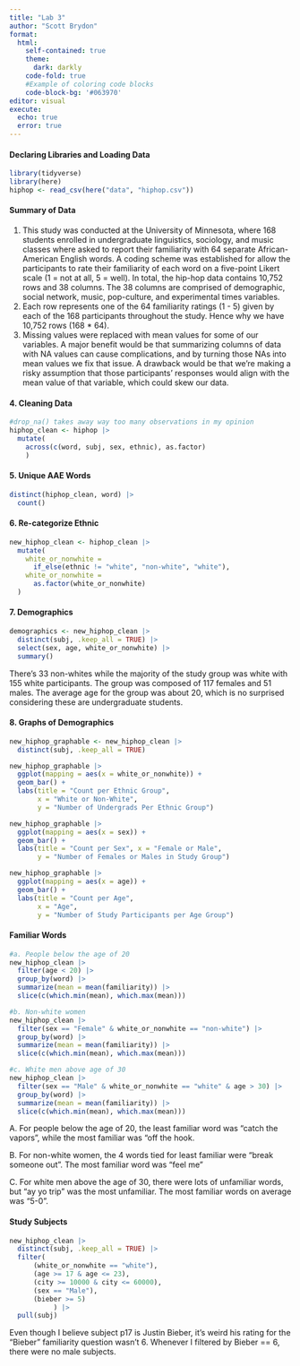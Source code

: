 ```yaml
---
title: "Lab 3"
author: "Scott Brydon"
format: 
  html:
    self-contained: true
    theme:
      dark: darkly
    code-fold: true
    #Example of coloring code blocks
    code-block-bg: '#063970'
editor: visual
execute:
  echo: true
  error: true
---
```


#### Declaring Libraries and Loading Data

```r
library(tidyverse)
library(here)
hiphop <- read_csv(here("data", "hiphop.csv"))
```

#### Summary of Data

1.  This study was conducted at the University of Minnesota, where 168 students enrolled in undergraduate linguistics, sociology, and music classes where asked to report their familiarity with 64 separate African-American English words. A coding scheme was established for allow the participants to rate their familiarity of each word on a five-point Likert scale (1 = not at all, 5 = well). In total, the hip-hop data contains 10,752 rows and 38 columns. The 38 columns are comprised of demographic, social network, music, pop-culture, and experimental times variables.
2.  Each row represents one of the 64 familiarity ratings (1 - 5) given by each of the 168 participants throughout the study. Hence why we have 10,752 rows (168 \* 64).
3.  Missing values were replaced with mean values for some of our variables. A major benefit would be that summarizing columns of data with NA values can cause complications, and by turning those NAs into mean values we fix that issue. A drawback would be that we're making a risky assumption that those participants' responses would align with the mean value of that variable, which could skew our data.

#### 4. Cleaning Data

```r
#drop_na() takes away way too many observations in my opinion
hiphop_clean <- hiphop |> 
  mutate(
    across(c(word, subj, sex, ethnic), as.factor)
    )
```

#### 5. Unique AAE Words

```r
distinct(hiphop_clean, word) |> 
  count()
```

#### 6. Re-categorize Ethnic

```r
new_hiphop_clean <- hiphop_clean |> 
  mutate(
    white_or_nonwhite = 
      if_else(ethnic != "white", "non-white", "white"),
    white_or_nonwhite = 
      as.factor(white_or_nonwhite)
  )
```

#### 7. Demographics

```r
demographics <- new_hiphop_clean |> 
  distinct(subj, .keep_all = TRUE) |> 
  select(sex, age, white_or_nonwhite) |> 
  summary()
```

There's 33 non-whites while the majority of the study group was white with 155 white participants. The group was composed of 117 females and 51 males. The average age for the group was about 20, which is no surprised considering these are undergraduate students.

#### 8. Graphs of Demographics

```r
new_hiphop_graphable <- new_hiphop_clean |> 
  distinct(subj, .keep_all = TRUE)

new_hiphop_graphable |> 
  ggplot(mapping = aes(x = white_or_nonwhite)) +
  geom_bar() +
  labs(title = "Count per Ethnic Group",
       x = "White or Non-White", 
       y = "Number of Undergrads Per Ethnic Group")

new_hiphop_graphable |> 
  ggplot(mapping = aes(x = sex)) +
  geom_bar() +
  labs(title = "Count per Sex", x = "Female or Male", 
       y = "Number of Females or Males in Study Group")

new_hiphop_graphable |> 
  ggplot(mapping = aes(x = age)) +
  geom_bar() +
  labs(title = "Count per Age", 
       x = "Age", 
       y = "Number of Study Participants per Age Group")
```

#### Familiar Words

```r
#a. People below the age of 20
new_hiphop_clean |> 
  filter(age < 20) |> 
  group_by(word) |> 
  summarize(mean = mean(familiarity)) |>
  slice(c(which.min(mean), which.max(mean)))

#b. Non-white women
new_hiphop_clean |> 
  filter(sex == "Female" & white_or_nonwhite == "non-white") |> 
  group_by(word) |> 
  summarize(mean = mean(familiarity)) |> 
  slice(c(which.min(mean), which.max(mean)))

#c. White men above age of 30
new_hiphop_clean |> 
  filter(sex == "Male" & white_or_nonwhite == "white" & age > 30) |> 
  group_by(word) |> 
  summarize(mean = mean(familiarity)) |> 
  slice(c(which.min(mean), which.max(mean)))
```

A. For people below the age of 20, the least familiar word was "catch the vapors", while the most familiar was "off the hook.

B. For non-white women, the 4 words tied for least familiar were "break someone out". The most familiar word was "feel me"

C. For white men above the age of 30, there were lots of unfamiliar words, but "ay yo trip" was the most unfamiliar. The most familiar words on average was "5-0".

#### Study Subjects

```r
new_hiphop_clean |> 
  distinct(subj, .keep_all = TRUE) |> 
  filter(
      (white_or_nonwhite == "white"),
      (age >= 17 & age <= 23),
      (city >= 10000 & city <= 60000),
      (sex == "Male"),
      (bieber >= 5) 
           ) |> 
  pull(subj)
```

Even though I believe subject p17 is Justin Bieber, it's weird his rating for the "Bieber" familiarity question wasn't 6. Whenever I filtered by Bieber == 6, there were no male subjects.
